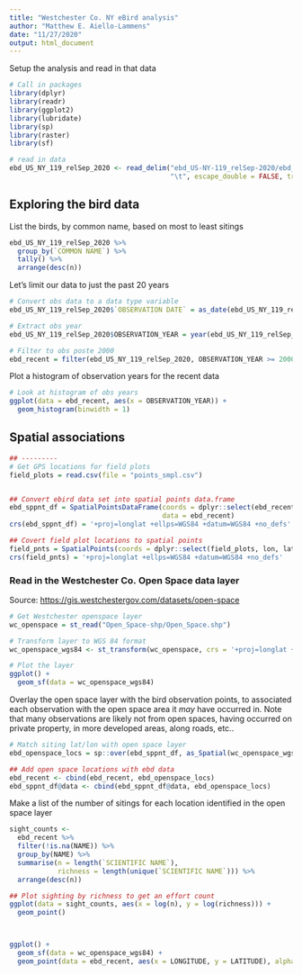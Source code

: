 ```yaml
---
title: "Westchester Co. NY eBird analysis"
author: "Matthew E. Aiello-Lammens"
date: "11/27/2020"
output: html_document
---
```


Setup the analysis and read in that data

```r
# Call in packages
library(dplyr)
library(readr)
library(ggplot2)
library(lubridate)
library(sp)
library(raster)
library(sf)
```


```r
# read in data
ebd_US_NY_119_relSep_2020 <- read_delim("ebd_US-NY-119_relSep-2020/ebd_US-NY-119_relSep-2020.txt", 
                                        "\t", escape_double = FALSE, trim_ws = TRUE)
```

## Exploring the bird data

List the birds, by common name, based on most to least sitings

```r
ebd_US_NY_119_relSep_2020 %>%
  group_by(`COMMON NAME`) %>%
  tally() %>% 
  arrange(desc(n))
```

Let's limit our data to just the past 20 years

```r
# Convert obs data to a data type variable
ebd_US_NY_119_relSep_2020$`OBSERVATION DATE` = as_date(ebd_US_NY_119_relSep_2020$`OBSERVATION DATE`)

# Extract obs year
ebd_US_NY_119_relSep_2020$OBSERVATION_YEAR = year(ebd_US_NY_119_relSep_2020$`OBSERVATION DATE`)

# Filter to obs poste 2000
ebd_recent = filter(ebd_US_NY_119_relSep_2020, OBSERVATION_YEAR >= 2000)
```


Plot a histogram of observation years for the recent data

```r
# Look at histogram of obs years
ggplot(data = ebd_recent, aes(x = OBSERVATION_YEAR)) + 
  geom_histogram(binwidth = 1)
```


## Spatial associations

```r
## ---------
# Get GPS locations for field plots
field_plots = read.csv(file = "points_smpl.csv")


## Convert ebird data set into spatial points data.frame
ebd_sppnt_df = SpatialPointsDataFrame(coords = dplyr::select(ebd_recent, LONGITUDE, LATITUDE),
                                      data = ebd_recent)
crs(ebd_sppnt_df) = '+proj=longlat +ellps=WGS84 +datum=WGS84 +no_defs'

## Covert field plot locations to spatial points
field_pnts = SpatialPoints(coords = dplyr::select(field_plots, lon, lat))
crs(field_pnts) = '+proj=longlat +ellps=WGS84 +datum=WGS84 +no_defs'
```

### Read in the Westchester Co. Open Space data layer

Source: [https://gis.westchestergov.com/datasets/open-space](https://gis.westchestergov.com/datasets/open-space)

```r
# Get Westchester openspace layer
wc_openspace = st_read("Open_Space-shp/Open_Space.shp")

# Transform layer to WGS 84 format
wc_openspace_wgs84 <- st_transform(wc_openspace, crs = '+proj=longlat +ellps=WGS84 +datum=WGS84 +no_defs')

# Plot the layer
ggplot() +
  geom_sf(data = wc_openspace_wgs84)
```

Overlay the open space layer with the bird observation points, to associated each observation with the open space area it *may* have occurred in. 
Note that many observations are likely not from open spaces, having occurred on private property, in more developed areas, along roads, etc..

```r
# Match siting lat/lon with open space layer
ebd_openspace_locs = sp::over(ebd_sppnt_df, as_Spatial(wc_openspace_wgs84))

## Add open space locations with ebd data
ebd_recent <- cbind(ebd_recent, ebd_openspace_locs)
ebd_sppnt_df@data <- cbind(ebd_sppnt_df@data, ebd_openspace_locs)
```

Make a list of the number of sitings for each location identified in the open space layer

```r
sight_counts <-
  ebd_recent %>%
  filter(!is.na(NAME)) %>%
  group_by(NAME) %>%
  summarise(n = length(`SCIENTIFIC NAME`),
            richness = length(unique(`SCIENTIFIC NAME`))) %>% 
  arrange(desc(n))

## Plot sighting by richness to get an effort count
ggplot(data = sight_counts, aes(x = log(n), y = log(richness))) +
  geom_point()




```

```r
ggplot() +
  geom_sf(data = wc_openspace_wgs84) +
  geom_point(data = ebd_recent, aes(x = LONGITUDE, y = LATITUDE), alpha = 0.05)
```


